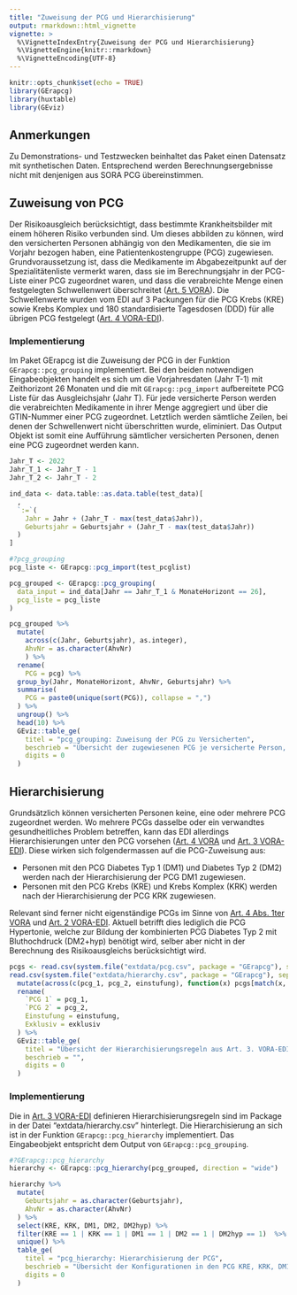 ```yaml
---
title: "Zuweisung der PCG und Hierarchisierung"
output: rmarkdown::html_vignette
vignette: >
  %\VignetteIndexEntry{Zuweisung der PCG und Hierarchisierung}
  %\VignetteEngine{knitr::rmarkdown}
  %\VignetteEncoding{UTF-8}
---
```


```r
knitr::opts_chunk$set(echo = TRUE)
library(GErapcg)
library(huxtable)
library(GEviz)
```


## Anmerkungen
Zu Demonstrations- und Testzwecken beinhaltet das Paket einen Datensatz mit synthetischen Daten. Entsprechend werden Berechnungsergebnisse nicht mit denjenigen aus SORA PCG übereinstimmen.


## Zuweisung von PCG

Der Risikoausgleich berücksichtigt, dass bestimmte Krankheitsbilder mit einem höheren Risiko verbunden sind. Um dieses abbilden zu können, wird den versicherten Personen abhängig von den Medikamenten, die sie im Vorjahr bezogen haben, eine Patientenkostengruppe (PCG) zugewiesen. Grundvoraussetzung ist, dass die Medikamente im Abgabezeitpunkt auf der Spezialitätenliste vermerkt waren, dass sie im Berechnungsjahr in der PCG-Liste einer PCG zugeordnet waren, und dass die verabreichte Menge einen festgelegten Schwellenwert überschreitet ([Art. 5 VORA](https://www.fedlex.admin.ch/eli/cc/2016/674/de#art_5)). Die Schwellenwerte wurden vom EDI auf 3 Packungen für die PCG Krebs (KRE) sowie Krebs Komplex und 180 standardisierte Tagesdosen (DDD) für alle übrigen PCG festgelegt ([Art. 4 VORA-EDI](https://www.fedlex.admin.ch/eli/cc/2019/618/de#art_4)).


### Implementierung

Im Paket GErapcg ist die Zuweisung der PCG in der Funktion `GErapcg::pcg_grouping` implementiert. Bei den beiden notwendigen Eingabeobjekten handelt es sich um die Vorjahresdaten (Jahr T-1) mit Zeithorizont 26 Monaten und die mit `GErapcg::pcg_import` aufbereitete PCG Liste für das Ausgleichsjahr (Jahr T). Für jede versicherte Person werden die verabreichten Medikamente in ihrer Menge aggregiert und über die GTIN-Nummer einer PCG zugeordnet. Letztlich werden sämtliche Zeilen, bei denen der Schwellenwert nicht überschritten wurde, eliminiert. Das Output Objekt ist somit eine Aufführung sämtlicher versicherten Personen, denen eine PCG zugeordnet werden kann.

```r
Jahr_T <- 2022
Jahr_T_1 <- Jahr_T - 1
Jahr_T_2 <- Jahr_T - 2

ind_data <- data.table::as.data.table(test_data)[
  ,
  `:=`(
    Jahr = Jahr + (Jahr_T - max(test_data$Jahr)),
    Geburtsjahr = Geburtsjahr + (Jahr_T - max(test_data$Jahr))
  )
]

#?pcg_grouping
pcg_liste <- GErapcg::pcg_import(test_pcglist)

pcg_grouped <- GErapcg::pcg_grouping(
  data_input = ind_data[Jahr == Jahr_T_1 & MonateHorizont == 26],
  pcg_liste = pcg_liste
)
```


```r
pcg_grouped %>% 
  mutate(
    across(c(Jahr, Geburtsjahr), as.integer),
    AhvNr = as.character(AhvNr)
    ) %>% 
  rename(
    PCG = pcg) %>% 
  group_by(Jahr, MonateHorizont, AhvNr, Geburtsjahr) %>% 
  summarise(
    PCG = paste0(unique(sort(PCG)), collapse = ",")
  ) %>% 
  ungroup() %>% 
  head(10) %>% 
  GEviz::table_ge(
    titel = "pcg_grouping: Zuweisung der PCG zu Versicherten",
    beschrieb = "Übersicht der zugewiesenen PCG je versicherte Person, erste 10 Zeilen.",
    digits = 0
  )
```

## Hierarchisierung

Grundsätzlich können versicherten Personen keine, eine oder mehrere PCG zugeordnet werden. Wo mehrere PCGs dasselbe oder ein verwandtes gesundheitliches Problem betreffen, kann das EDI allerdings Hierarchisierungen unter den PCG vorsehen ([Art. 4 VORA](https://www.fedlex.admin.ch/eli/cc/2016/674/de#art_4) und [Art. 3 VORA-EDI](https://www.fedlex.admin.ch/eli/cc/2019/618/de#art_3)). Diese wirken sich folgendermassen auf die PCG-Zuweisung aus:

- Personen mit den PCG Diabetes Typ 1 (DM1) und Diabetes Typ 2 (DM2) werden nach der Hierarchisierung der PCG DM1 zugewiesen.
- Personen mit den PCG Krebs (KRE) und Krebs Komplex (KRK) werden nach der Hierarchisierung der PCG KRK zugewiesen.

Relevant sind ferner nicht eigenständige PCGs im Sinne von [Art. 4 Abs. 1ter VORA](https://www.fedlex.admin.ch/eli/cc/2016/674/de#art_4) und [Art. 2 VORA-EDI](https://www.fedlex.admin.ch/eli/cc/2019/618/de#art_2). Aktuell betrifft dies lediglich die PCG Hypertonie, welche zur Bildung der kombinierten PCG Diabetes Typ 2 mit Bluthochdruck (DM2+hyp) benötigt wird, selber aber nicht in der Berechnung des Risikoausgleichs berücksichtigt wird.

```r
pcgs <- read.csv(system.file("extdata/pcg.csv", package = "GErapcg"), sep = ";")
read.csv(system.file("extdata/hierarchy.csv", package = "GErapcg"), sep = ";") %>%
  mutate(across(c(pcg_1, pcg_2, einstufung), function(x) pcgs[match(x, pcgs$pcg_nr), "pcg"])) %>% 
  rename(
    `PCG 1` = pcg_1, 
    `PCG 2` = pcg_2, 
    Einstufung = einstufung, 
    Exklusiv = exklusiv
  ) %>% 
  GEviz::table_ge(
    titel = "Übersicht der Hierarchisierungsregeln aus Art. 3. VORA-EDI",
    beschrieb = "",
    digits = 0
  )
```


### Implementierung

Die in [Art. 3 VORA-EDI](https://www.fedlex.admin.ch/eli/cc/2019/618/de#art_3) definieren Hierarchisierungsregeln sind im Package in der Datei "extdata/hierarchy.csv" hinterlegt.
Die Hierarchisierung an sich ist in der Funktion `GErapcg::pcg_hierarchy` implementiert. Das Eingabeobjekt entspricht dem Output von `GErapcg::pcg_grouping`.

```r
#?GErapcg::pcg_hierarchy
hierarchy <- GErapcg::pcg_hierarchy(pcg_grouped, direction = "wide") 
```

```r
hierarchy %>%
  mutate(
    Geburtsjahr = as.character(Geburtsjahr),
    AhvNr = as.character(AhvNr)
  ) %>%  
  select(KRE, KRK, DM1, DM2, DM2hyp) %>% 
  filter(KRE == 1 | KRK == 1 | DM1 == 1 | DM2 == 1 | DM2hyp == 1)  %>% 
  unique() %>% 
  table_ge(
    titel = "pcg_hierarchy: Hierarchisierung der PCG",
    beschrieb = "Übersicht der Konfigurationen in den PCG KRE, KRK, DM1, DM2 und DM2hyp nach der Hierarchisierung. Innerhalb der Hierarchien gibt es maximal eine zugewiesene PC.",
    digits = 0
  )
```

